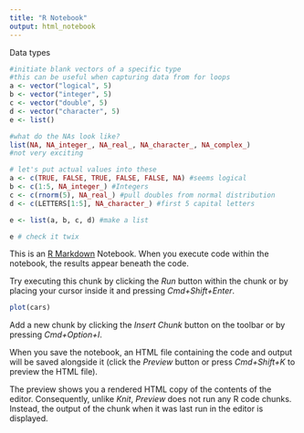 ```yaml
---
title: "R Notebook"
output: html_notebook
---
```


Data types
```r
#initiate blank vectors of a specific type
#this can be useful when capturing data from for loops
a <- vector("logical", 5)
b <- vector("integer", 5)
c <- vector("double", 5)
d <- vector("character", 5)
e <- list()
```

```r
#what do the NAs look like?
list(NA, NA_integer_, NA_real_, NA_character_, NA_complex_)
#not very exciting
```

```r
# let's put actual values into these
a <- c(TRUE, FALSE, TRUE, FALSE, FALSE, NA) #seems logical 
b <- c(1:5, NA_integer_) #Integers
c <- c(rnorm(5), NA_real_) #pull doubles from normal distribution
d <- c(LETTERS[1:5], NA_character_) #first 5 capital letters

e <- list(a, b, c, d) #make a list

e # check it twix
```




This is an [R Markdown](http://rmarkdown.rstudio.com) Notebook. When you execute code within the notebook, the results appear beneath the code. 

Try executing this chunk by clicking the *Run* button within the chunk or by placing your cursor inside it and pressing *Cmd+Shift+Enter*. 

```r
plot(cars)
```

Add a new chunk by clicking the *Insert Chunk* button on the toolbar or by pressing *Cmd+Option+I*.

When you save the notebook, an HTML file containing the code and output will be saved alongside it (click the *Preview* button or press *Cmd+Shift+K* to preview the HTML file). 

The preview shows you a rendered HTML copy of the contents of the editor. Consequently, unlike *Knit*, *Preview* does not run any R code chunks. Instead, the output of the chunk when it was last run in the editor is displayed.

